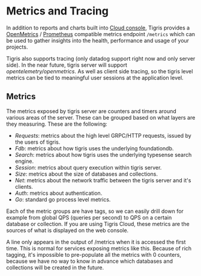 
# Metrics and Tracing

In addition to reports and charts built into <a href={tigrisConfig.signupUrl}>
Cloud console</a>, Tigris provides a [OpenMetrics](https://openmetrics.io/) /
[Prometheus](https://prometheus.io/) compatible metrics endpoint `/metrics`
which can be used to gather insights into the health, performance and usage of
your projects.

Tigris also supports tracing (only datadog support right now and only server
side). In the near future, tigris server will support
_opentelemetry/openmetrics_. As well as client side tracing, so the tigris level
metrics can be tied to meaningful user sessions at the application level.

## Metrics

The metrics exposed by tigris server are counters and timers around various
areas of the server. These can be grouped based on what layers are they
measuring. These are the following:

- _Requests_: metrics about the high level GRPC/HTTP requests, issued by the
  users of tigris.
- _Fdb_: metrics about how tigris uses the underlying foundationdb.
- _Search_: metrics about how tigris uses the underlying typesense search
  engine.
- _Session_: metrics about query execution within tigris server.
- _Size_: metrics about the size of databases and collections.
- _Net_: metrics about the network traffic between the tigris server and it's
  clients.
- _Auth_: metrics about authentication.
- _Go_: standard go process level metrics.

Each of the metric groups are have tags, so we can easily drill down for example
from global QPS (queries per second) to QPS on a certain database or collection.
If you are using Tigris Cloud, these metrics are the sources of what is
displayed on the web console.

A line only appears in the output of /metrics when it is accessed the first
time. This is normal for services exposing metrics like this. Because of rich
tagging, it's impossible to pre-populate all the metrics with 0 counters,
because we have no way to know in advance which databases and collections will
be created in the future.

